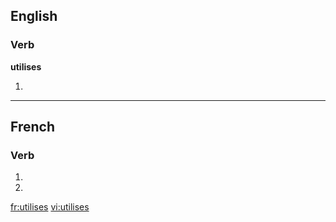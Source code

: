 ==English==

===Verb===
'''utilises'''

# {{third-person singular of|[[utilise]]}}

{{see|utilisés}}

----

==French==

===Verb===
{{fr-verb-form}}

# {{form of|[[second-person|Second-person]] [[singular]] [[present indicative]]|[[utiliser#French|utiliser]]|lang=French}}
# {{form of|Second-person singular [[present subjunctive]]|utiliser#French|utiliser|lang=French}}

[[fr:utilises]]
[[vi:utilises]]